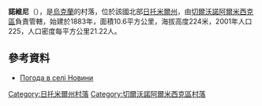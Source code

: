 {{coord|50|27|38|N|28|3|8|E|scale:30000|display=title}}

'''諾維尼'''（{{lang-uk|Новини}}），是[[烏克蘭|烏克蘭]]的村落，位於該國北部[[日托米爾州|日托米爾州]]，由[[切爾沃諾阿爾米西克區|切爾沃諾阿爾米西克區]]負責管轄，始建於1883年，面積10.6平方公里，海拔高度224米，2001年人口225，人口密度每平方公里21.22人。

==參考資料==
* [http://weather.in.ua/ua/zhitomirskaja/17330 Погода в селі Новини]{{Wayback|url=http://weather.in.ua/ua/zhitomirskaja/17330 |date=20160305091638 }}

{{DEFAULTSORT:Новини}}
[[Category:日托米爾州村落|Category:日托米爾州村落]]
[[Category:切爾沃諾阿爾米西克區村落|Category:切爾沃諾阿爾米西克區村落]]


{{Zhytomyr-geo-stub}}